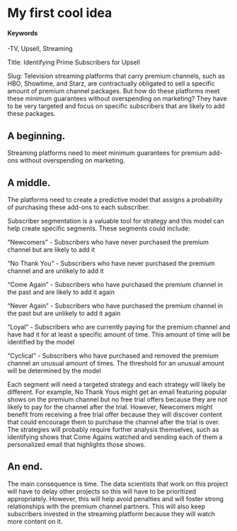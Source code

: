 # My first cool idea {#slug-one}

#### Keywords 

-TV, Upsell, Streaming

Title: Identifying Prime Subscribers for Upsell

Slug: Television streaming platforms that carry premium channels, such as HBO, Showtime, and Starz, are contractually obligated to sell a specific amount of premium channel packages. But how do these platforms meet these minimum guarantees without overspending on marketing? They have to be very targeted and focus on specific subscribers that are likely to add these packages.

## A beginning.

Streaming platforms need to meet minimum guarantees for premium add-ons without overspending on marketing.

## A middle.

The platforms need to create a predictive model that assigns a probability of purchasing these add-ons to each subscriber. 


Subscriber segmentation is a valuable tool for strategy and this model can help create specific segments. These segments could include:

“Newcomers” - Subscribers who have never purchased the premium channel but are likely to add it 

“No Thank You” - Subscribers who have never purchased the premium channel and are unlikely to add it 

“Come Again” - Subscribers who have purchased the premium channel in the past and are likely to add it again  

“Never Again” - Subscribers who have purchased the premium channel in the past but are unlikely to add it again  

“Loyal” - Subscribers who are currently paying for the premium channel and have had it for at least a specific amount of time. This amount of time will be identified by the model

“Cyclical” - Subscribers who have purchased and removed the premium channel an unusual amount of times. The threshold for an unusual amount will be determined by the model   
 

Each segment will need a targeted strategy and each strategy will likely be different. For example, No Thank Yous might get an email featuring popular shows on the premium channel but no free trial offers because they are not likely to pay for the channel after the trial. However, Newcomers might benefit from receiving a free trial offer because they will discover content that could encourage them to purchase the channel after the trial is over. The strategies will probably require further analysis themselves, such as identifying shows that Come Agains watched and sending each of them a personalized email that highlights those shows. 


## An end.

The main consequence is time. The data scientists that work on this project will have to delay other projects so this will have to be prioritized appropriately. However, this will help avoid penalties and will foster strong relationships with the premium channel partners. This will also keep subscribers invested in the streaming platform because they will watch more content on it.  

